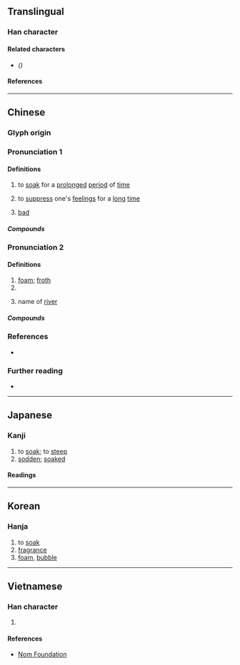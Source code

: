 {{also|沤}}
{{character info}}
==Translingual==

===Han character===
{{Han char|rn=85|rad=水|as=11|sn=14|four=31116|canj=ESRR|ids=⿰氵區}}

====Related characters====
* {{l|mul|[[沤]]}} ''({{w|Simplified Chinese}})''

====References====
{{Han ref|kx=0646.030|dkj=18139|dj=1055.060|hdz=31719.030|uh=6F1A}}

----

==Chinese==
{{zh-forms|s=沤}}

===Glyph origin===
{{Han etym}}

===Pronunciation 1===
{{zh-pron
|m=òu
|c=au3
|h=pfs=
|md=
|mn=au/àu
|w=
|mc=2
|oc=2
|cat=v
}}
{{zh-attn-split}}

====Definitions====
{{zh-hanzi}}

# to [[soak]] for a [[prolonged]] [[period]] of [[time]]
# {{lb|zh|dialectal}} to [[suppress]] one's [[feeling]]s for a [[long]] [[time]]
# {{lb|zh|Min Nan}} [[bad]]

=====Compounds=====
{{zh-der|漚肥|漚鬱|漚麻|蒸漚歷瀾}}

===Pronunciation 2===
{{zh-pron
|m=ōu
|c=au1
|h=pfs=
|md=
|mn=
|w=
|mc=1
|oc=1
|cat=n,pn
}}

====Definitions====
{{zh-hanzi}}

# [[foam]]; [[froth]]
# {{zh-alt-form|鷗}}
# {{zh-div|江}} name of [[river]]

=====Compounds=====
{{zh-der|水上漚|浮漚|漚子|漚籃|浮漚|如海一漚}}

===References===
* {{R:yue:Hanzi}}

===Further reading===
* {{thcwd|10640}}

----

==Japanese==

===Kanji===
{{ja-kanji|grade=|rs=水11}}

# to [[soak]]; to [[steep#Verb|steep]]
# [[sodden]]; [[soaked]]

====Readings====
{{ja-readings
|goon=う
|kanon=おう
|kun=ひた-す}}

----

==Korean==

===Hanja===
{{ko-hanja|hangeul=구|eumhun=|rv=gu|mr=ku|y=kwu}}

# to [[soak]]
# [[fragrance]]
# [[foam]], [[bubble]]

----

==Vietnamese==

===Han character===
{{vi-readings|rs=水11|reading=âu}}

# {{rfdef|vi|sort=水11}}

====References====
* [http://nomfoundation.org/common/nom_details.php?codepoint=6f1a Nom Foundation]